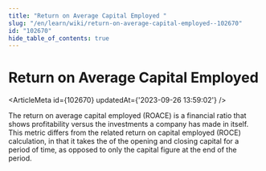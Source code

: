 ```yaml
---
title: "Return on Average Capital Employed "
slug: "/en/learn/wiki/return-on-average-capital-employed--102670"
id: "102670"
hide_table_of_contents: true
---
```



# Return on Average Capital Employed 

<ArticleMeta id={102670} updatedAt={'2023-09-26 13:59:02'} />
<div className='border-solid border-b border-t-0 my-4 border-[var(--ifm-color-gray-300)]' />

The return on average capital employed (ROACE) is a financial ratio that shows profitability versus the investments a company has made in itself. This metric differs from the related return on capital employed (ROCE) calculation, in that it takes the of the opening and closing capital for a period of time, as opposed to only the capital figure at the end of the period.
